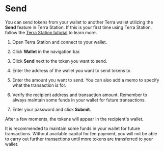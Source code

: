 
# Send

You can send tokens from your wallet to another Terra wallet utilizing the **Send** feature in Terra Station. If this is your first time using Terra Station, follow the [Terra Station tutorial](Download/terra-station-desktop.mdx) to learn more.

1. Open Terra Station and connect to your wallet.

2. Click **Wallet** in the navigation bar.

3. Click **Send** next to the token you want to send.

4. Enter the address of the wallet you want to send tokens to.

5. Enter the amount you want to send. You can also add a memo to specify what the transaction is for.

6. Verify the recipient address and transaction amount. Remember to always maintain some funds in your wallet for future transactions.

7.  Enter your password and click **Submit**.

After a few moments, the tokens will appear in the recipient's wallet.

<Admonition type="caution" title="Maintain funds for transaction fees">

It is recommended to maintain some funds in your wallet for future transactions. Without available capital for fee payment, you will not be able to carry out further transactions until more tokens are transferred to your wallet.

</Admonition>